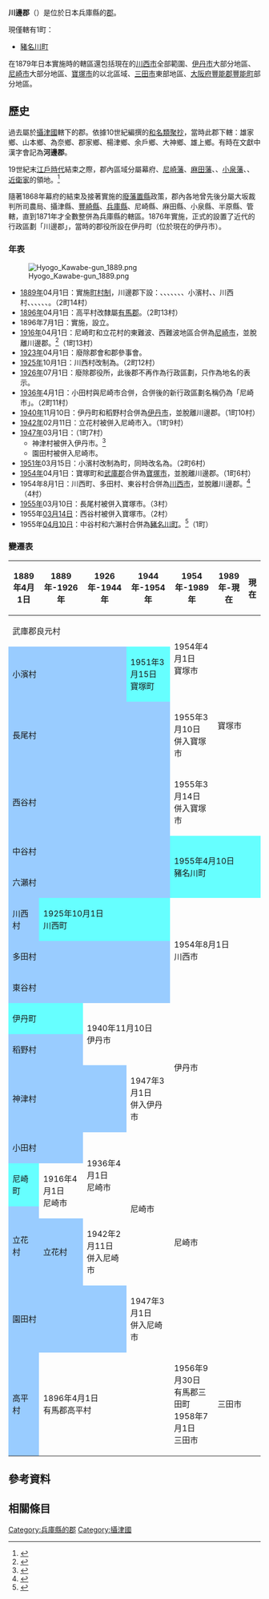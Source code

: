 {{otheruses|subject=位於兵庫縣的郡|other=過去曾經位於鹿兒島縣的郡|川邊郡 (鹿兒島縣)}}
{{日本郡
| 郡 = 川邊郡
| 日文原名 = 川辺郡
| 平假名 = かわべぐん
| 羅馬字拼音 = Kawabe-gun
| 地圖 = [[File:Kawabe_District_in_Hyogo_Prefecture.svg|250px]]
| 都道府縣 = 兵庫縣
| 編號 = 
| 町 = 1
| 村 = 
| 經度 = 
| 緯度 = 
| 註記 = 
|}}
'''川邊郡'''（{{jpn|j=川辺郡|hg=かわべぐん|rm=Kawabe gun|f=y}}）是位於日本兵庫縣的[[郡|郡]]。

現僅轄有1町：
* [[豬名川町|豬名川町]]

在1879年日本實施{{tsl|ja|郡区町村編制法|郡區町村編制法}}時的轄區還包括現在的[[川西市|川西市]]全部範圍、[[伊丹市|伊丹市]]大部分地區、[[尼崎市|尼崎市]]大部分地區、[[寶塚市|寶塚市]]的{{tsl|ja|武庫川}}以北區域、[[三田市|三田市]]東部地區、[[大阪府|大阪府]][[豐能郡|豐能郡]][[豐能町|豐能町]]部分地區。

== 歷史 ==
過去屬於[[攝津國|攝津國]]轄下的郡。依據10世紀編撰的[[和名類聚抄|和名類聚抄]]，當時此郡下轄：雄家鄉、山本鄉、為奈鄉、郡家鄉、楊津鄉、余戶鄉、大神鄉、雄上鄉。有時在文獻中漢字會記為'''河邊郡'''。

19世紀末[[江戶時代|江戶時代]]結束之際，郡內區域分屬幕府、[[尼崎藩|尼崎藩]]、[[麻田藩|麻田藩]]、{{tsl|ja|飯野藩}}、[[小泉藩|小泉藩]]、{{tsl|ja|岡部藩}}、[[近衛家|近衛家]]的領地。<ref>{{Cite web| url=http://www.rekihaku.ac.jp/up-cgi/login.pl?p=param/kyud/db_param| title=舊高舊領取調帳資料庫檢索| publisher=[[國立歷史民俗博物館|國立歷史民俗博物館]]| language=ja| access-date=2021-09-24| archive-date=2020-08-25| archive-url=https://web.archive.org/web/20200825042351/http://www.rekihaku.ac.jp/up-cgi/login.pl?p=param%2Fkyud%2Fdb_param| dead-url=no}}</ref>

隨著1868年幕府的結束及接著實施的[[廢藩置縣|廢藩置縣]]政策，郡內各地曾先後分屬大坂裁判所司農局、攝津縣、[[豐崎縣|豐崎縣]]、[[兵庫縣|兵庫縣]]、尼崎縣、麻田縣、小泉縣、半原縣、{{tsl|ja|額田県|額田縣}}管轄，直到1871年才全數整併為兵庫縣的轄區。1876年實施{{tsl|ja|郡区町村編制法|郡區町村編制法}}，正式的設置了近代的行政區劃「川邊郡」，當時的郡役所設在伊丹町（位於現在的伊丹市）。

=== 年表 ===
[[File:Hyogo_Kawabe-gun_1889.png|thumb]]

* [[1889年|1889年]]04月1日：實施[[町村制|町村制]]，川邊郡下設：{{tsl|ja|伊丹町}}、{{tsl|ja|神津村}}、{{tsl|ja|園田村 (兵庫県)|園田村 (兵庫縣)|園田村}}、{{tsl|ja|小田村 (兵庫県)|小田村 (兵庫縣)|小田村}}、{{tsl|ja|尼崎町}}、{{tsl|ja|立花村 (兵庫県)|立花村 (兵庫縣)|立花村}}、{{tsl|ja|稲野村|稻野村}}、小濱村、{{tsl|ja|長尾村 (兵庫県川辺郡)|長尾村 (兵庫縣川邊郡)|長尾村}}、川西村、{{tsl|ja|多田村 (兵庫県)|多田村 (兵庫縣)|多田村}}、{{tsl|ja|東谷村 (兵庫県)|東谷村 (兵庫縣)|東谷村}}、{{tsl|ja|中谷村 (兵庫県)|中谷村 (兵庫縣)|中谷村}}、{{tsl|ja|西谷村 (兵庫県川辺郡)|西谷村 (兵庫縣川邊郡)|西谷村}}、{{tsl|ja|六瀬村|六瀨村}}、{{tsl|ja|高平村 (兵庫県)|高平村 (兵庫縣)|高平村}}。（2町14村）
* [[1896年|1896年]]04月1日：高平村改隸屬[[有馬郡|有馬郡]]。（2町13村）
*1896年7月1日：實施{{tsl|ja|郡制}}，設立{{tsl|ja|郡参事会|郡參事會}}。
* [[1916年|1916年]]04月1日：尼崎町和立花村的東難波、西難波地區合併為[[尼崎市|尼崎市]]，並脫離川邊郡。<ref>{{Cite web| url=http://www.city.amagasaki.hyogo.jp/sogo_annai/history/022kindai.html| title=近代的尼崎| publisher=尼崎市政府| language=ja| accessdate=2016-12-15| deadurl=yes| archiveurl=https://web.archive.org/web/20161220123732/http://www.city.amagasaki.hyogo.jp/sogo_annai/history/022kindai.html| archivedate=2016年12月20日| df=}}</ref>（1町13村）
* [[1923年|1923年]]04月1日：廢除郡會和郡參事會。
* [[1925年|1925年]]10月1日：川西村改制為{{tsl|ja|川西町 (兵庫県)|川西町 (兵庫縣)|川西町}}。（2町12村）
* [[1926年|1926年]]07月1日：廢除郡役所，此後郡不再作為行政區劃，只作為地名的表示。
* [[1936年|1936年]]4月1日：小田村與尼崎市合併，合併後的新行政區劃名稱仍為「尼崎市」。（2町11村）
* [[1940年|1940年]]11月10日：伊丹町和稻野村合併為[[伊丹市|伊丹市]]，並脫離川邊郡。（1町10村）
* [[1942年|1942年]]02月11日：立花村被併入尼崎市入。（1町9村）
* [[1947年|1947年]]03月1日：（1町7村）
** 神津村被併入伊丹市。<ref>{{Cite web| url=http://www.city.itami.lg.jp/shokai/gaiyorekishibunka/1392375744748.html| title=伊丹市的事情| publisher=伊丹市政府| work=伊丹市的介紹| accessdate=2016-12-23| language=ja| archive-date=2020-11-27| archive-url=https://web.archive.org/web/20201127044212/http://www.city.itami.lg.jp/shokai/gaiyorekishibunka/1392375744748.html| dead-url=yes}}</ref>
** 園田村被併入尼崎市。
* [[1951年|1951年]]03月15日：小濱村改制為町，同時改名為{{tsl|ja|宝塚町|寶塚町}}。（2町6村）
* [[1954年|1954年]]04月1日：寶塚町和[[武庫郡|武庫郡]]{{tsl|ja|良元村}}合併為[[寶塚市|寶塚市]]，並脫離川邊郡。（1町6村）
* 1954年8月1日：川西町、多田村、東谷村合併為[[川西市|川西市]]，並脫離川邊郡。<ref>{{Cite web| url=http://www.city.kawanishi.hyogo.jp/shokai/shigaiyou/kawanishiayumi.html| title=川西市的步伐| date=2014-05-12| language=ja| publisher=川西市政府| accessdate=2017-01-03| archive-url=https://web.archive.org/web/20170103170140/http://www.city.kawanishi.hyogo.jp/shokai/shigaiyou/kawanishiayumi.html| archive-date=2017-01-03| dead-url=yes}}</ref>（4村）
* [[1955年|1955年]]03月10日：長尾村被併入寶塚市。（3村）
* 1955年[[03月14日|03月14日]]：西谷村被併入寶塚市。（2村）
* 1955年[[04月10日|04月10日]]：中谷村和六瀨村合併為[[豬名川町|豬名川町]]。<ref>{{Cite web| url=http://www.town.inagawa.lg.jp/kurashi/seikatsu/kouhou/inagawa/1416464537970.html| title=位置・沿革・地域（面積）| publisher=豬名川町公所| language=ja| accessdate=2017-01-18| archive-date=2020-10-13| archive-url=https://web.archive.org/web/20201013073631/http://www.town.inagawa.lg.jp/kurashi/seikatsu/kouhou/inagawa/1416464537970.html| dead-url=no}}</ref>（1町）

=== 變遷表 ===
{| class="wikitable" style="font-size:x-small"
! 1889年4月1日
! 1889年-1926年
! 1926年-1944年
! 1944年-1954年
! 1954年-1989年
! 1989年-現在
! 現在
|-
| colspan=4 | 武庫郡良元村
| rowspan=2 | 1954年4月1日<br />寶塚市
| rowspan=4 colspan=2 | 寶塚市
|-
| colspan=3 style="background-color:#9cf;" | 小濱村
| style="background-color:#6ff;" | 1951年3月15日<br />寶塚町
|-
| colspan=4 style="background-color:#9cf;" | 長尾村
| 1955年3月10日<br />併入寶塚市
|-
| colspan=4 style="background-color:#9cf;" | 西谷村
| 1955年3月14日<br />併入寶塚市
|-
| colspan=4 style="background-color:#9cf;" | 中谷村
| rowspan=2 colspan=3 style="background-color:#6ff;" | 1955年4月10日<br />豬名川町
|-
| colspan=4 style="background-color:#9cf;" | 六瀨村
|-
| style="background-color:#9cf;" | 川西村
| colspan=3 style="background-color:#6ff;" | 1925年10月1日<br />川西町
| rowspan=3 colspan=3 | 1954年8月1日<br />川西市
|-
| colspan=4 style="background-color:#9cf;" | 多田村
|-
| colspan=4 style="background-color:#9cf;" | 東谷村
|-
| colspan=2 style="background-color:#6ff;" | 伊丹町
| rowspan=2 colspan=2 | 1940年11月10日<br />伊丹市
| rowspan=3 colspan=3 | 伊丹市
|-
| colspan=2 style="background-color:#9cf;" | 稻野村
|-
| colspan=3 style="background-color:#9cf;" | 神津村
| 1947年3月1日<br />併入伊丹市
|-
| colspan=2 style="background-color:#9cf;" | 小田村
| rowspan=3 | 1936年4月1日<br />尼崎市
| rowspan=4 | 尼崎市
| rowspan=5 colspan=3 | 尼崎市
|-
| style="background-color:#6ff;" | 尼崎町
| rowspan=2 | 1916年4月1日<br />尼崎市
|-
| rowspan=2 style="background-color:#9cf;" | 立花村
| 
|-
| style="background-color:#9cf;" | 立花村
| 1942年2月11日<Br />併入尼崎市
|-
| colspan=3 style="background-color:#9cf;" | 園田村
| 1947年3月1日<br />併入尼崎市
|-
| style="background-color:#9cf;" | 高平村
| colspan=3 | 1896年4月1日<br />有馬郡高平村
| 1956年9月30日<br />有馬郡三田町<br />1958年7月1日<br />三田市
| colspan=2 | 三田市
|}

== 參考資料 ==
{{Reflist}}

== 相關條目 ==

{{畿內五國的郡}}
{{兵庫縣}}

[[Category:兵庫縣的郡|Category:兵庫縣的郡]]
[[Category:攝津國|Category:攝津國]]